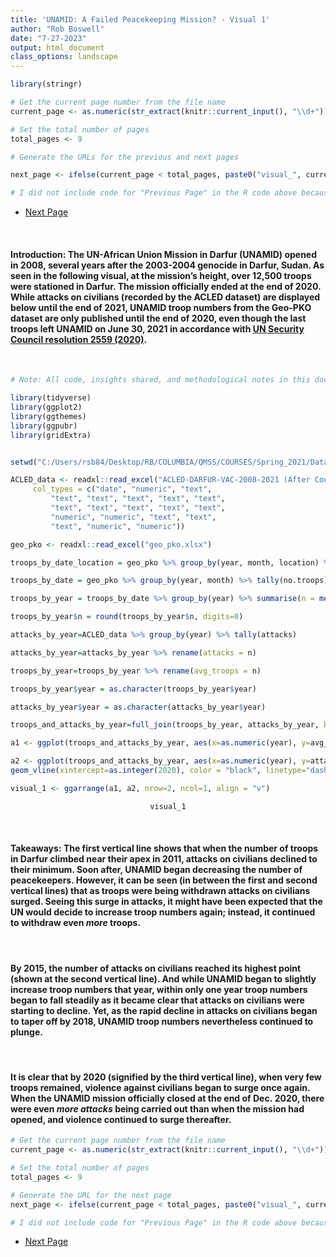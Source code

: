 ```yaml
---
title: 'UNAMID: A Failed Peacekeeping Mission? - Visual 1'
author: "Rob Boswell"
date: "7-27-2023"
output: html_document
class_options: landscape
---
```


```r

library(stringr)

# Get the current page number from the file name
current_page <- as.numeric(str_extract(knitr::current_input(), "\\d+"))

# Set the total number of pages
total_pages <- 9

# Generate the URLs for the previous and next pages

next_page <- ifelse(current_page < total_pages, paste0("visual_", current_page + 1, "-darfur_violence-code_included.html"), NA)

# I did not include code for "Previous Page" in the R code above because this is the first page

```

<ul class="pager">
  <li><a href="`r next_page`">Next Page</a></li>
</ul>


<br>

#### **Introduction:** The UN-African Union Mission in Darfur (UNAMID) opened in 2008, several years after the 2003-2004 genocide in Darfur, Sudan. As seen in the following visual, at the mission's height, over 12,500 troops were stationed in Darfur. The mission officially ended at the end of 2020. While attacks on civilians (recorded by the ACLED dataset) are displayed below until the end of 2021, UNAMID troop numbers from the Geo-PKO dataset are only published until the end of 2020, even though the last troops left UNAMID on June 30, 2021 in accordance with [UN Security Council resolution 2559 (2020)](https://documents-dds-ny.un.org/doc/UNDOC/GEN/N20/382/73/PDF/N2038273.pdf).

<br>


```R

# Note: All code, insights shared, and methodological notes in this document and other documents in this portfolio ARE NOT open source and MUST be cited.

library(tidyverse)
library(ggplot2)
library(ggthemes)
library(ggpubr)
library(gridExtra)


setwd("C:/Users/rsb84/Desktop/RB/COLUMBIA/QMSS/COURSES/Spring_2021/Data Visualization/End_project")

ACLED_data <- readxl::read_excel("ACLED-DARFUR-VAC-2008-2021 (After Course Ended-for 2023 Portfolio)-UPDATED VERSION-inter1_numbers_replaced_with_actor_names.xlsx", 
     col_types = c("date", "numeric", "text", 
         "text", "text", "text", "text", "text", 
         "text", "text", "text", "text", "text", 
         "numeric", "numeric", "text", "text", 
         "text", "numeric", "numeric"))

geo_pko <- readxl::read_excel("geo_pko.xlsx")

troops_by_date_location = geo_pko %>% group_by(year, month, location) %>% tally(no.troops)

troops_by_date = geo_pko %>% group_by(year, month) %>% tally(no.troops)

troops_by_year = troops_by_date %>% group_by(year) %>% summarise(n = mean(n))

troops_by_year$n = round(troops_by_year$n, digits=0)

attacks_by_year=ACLED_data %>% group_by(year) %>% tally(attacks)

attacks_by_year=attacks_by_year %>% rename(attacks = n)

troops_by_year=troops_by_year %>% rename(avg_troops = n)

troops_by_year$year = as.character(troops_by_year$year)

attacks_by_year$year = as.character(attacks_by_year$year)

troops_and_attacks_by_year=full_join(troops_by_year, attacks_by_year, by="year")

a1 <- ggplot(troops_and_attacks_by_year, aes(x=as.numeric(year), y=avg_troops)) + geom_line(lwd=1.6, aes(color = avg_troops, size=3), color="steelblue") + scale_x_continuous("Year", breaks=0:2100) + scale_y_continuous("Average Number of Troops") + theme_wsj() + theme(title =element_text(size=18, color= "steelblue", face='bold'), axis.title.x=element_blank(), axis.title.y=element_blank(), axis.text.x = element_text(size = 9.7), axis.text.y = element_text(size = 12), legend.position="none", plot.caption = element_text(color = "steelblue", face = "bold", size=14)) + geom_vline(xintercept=as.integer(2011), color = "black", linetype="dashed", size = 1.2) + geom_vline(xintercept=as.integer(2015), color = "black", linetype="dashed", size = 1.2) + geom_vline(xintercept=as.integer(2020), color = "black", linetype="dashed", size = 1.2) + labs(title="Average Number of Troops in UNAMID, by Year", caption="")

a2 <- ggplot(troops_and_attacks_by_year, aes(x=as.numeric(year), y=attacks)) + geom_line(lwd=1.6, aes(color = attacks, size=3), color="red") + scale_x_continuous("Year", breaks=0:2100) + scale_y_continuous("Number of Attacks on Civilians") + theme_wsj() + theme(title =element_text(size=18, color= "steelblue", face='bold'), axis.title.x=element_blank(), axis.title.y=element_blank(), axis.text.x = element_text(size = 9.7), axis.text.y = element_text(size = 12), legend.position="none", plot.caption = element_text(color = "steelblue", face = "bold", size=14)) + geom_vline(xintercept=as.integer(2011), color = "black", linetype="dashed", size = 1.2) + geom_vline(xintercept=as.integer(2015), color = "black", linetype="dashed", size = 1.2) +
geom_vline(xintercept=as.integer(2020), color = "black", linetype="dashed", size = 1.2) + labs(title="Number of Attacks on Darfur Civilians during UNAMID, by Year", caption="Sources: 1. Geo-PKO Dataset, v2.1, Uppsala University, 2. The ACLED Dataset")

visual_1 <- ggarrange(a1, a2, nrow=2, ncol=1, align = "v")

```

<center>
```R

visual_1

```
</center>

<br>

#### **Takeaways:** The first vertical line shows that when the number of troops in Darfur climbed near their apex in 2011, attacks on civilians declined to their minimum. Soon after, UNAMID began decreasing the number of peacekeepers. However, it can be seen (in between the first and second vertical lines) that as troops were being withdrawn attacks on civilians surged. Seeing this surge in attacks, it might have been expected that the UN would decide to increase troop numbers again; instead, it continued to withdraw even *more* troops. 

<br>

#### By 2015, the number of attacks on civilians reached its highest point (shown at the second vertical line). And while UNAMID began to slightly increase troop numbers that year, within only one year troop numbers began to fall steadily as it became clear that attacks on civilians were starting to decline. Yet, as the rapid decline in attacks on civilians began to taper off by 2018, UNAMID troop numbers nevertheless continued to plunge.

<br>

#### It is clear that by 2020 (signified by the third vertical line), when very few troops remained, violence against civilians began to surge once again. When the UNAMID mission officially closed at the end of Dec. 2020, there were even *more attacks* being carried out than when the mission had opened, and violence continued to surge thereafter.

```r

# Get the current page number from the file name
current_page <- as.numeric(str_extract(knitr::current_input(), "\\d+"))

# Set the total number of pages
total_pages <- 9

# Generate the URL for the next page
next_page <- ifelse(current_page < total_pages, paste0("visual_", current_page + 1, "-darfur_violence-code_included.html"), NA)

# I did not include code for "Previous Page" in the R code above because this is the first page

```

<ul class="pager">
  <li><a href="`r next_page`">Next Page</a></li>
</ul>
